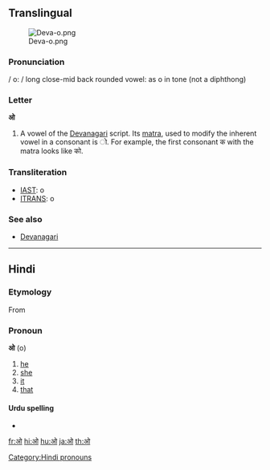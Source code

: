 ==Translingual==
[[File:Deva-o.png|thumb]]

===Pronunciation===
/ ο: / long close-mid back rounded vowel: as o in tone (not a diphthong)

===Letter===
'''ओ'''

# A vowel of the [[Devanagari]] script.  Its [[matra]], used to modify the inherent vowel in a consonant is &#x200c;&#x094B;.  For example, the first consonant क with the matra looks like को.

===Transliteration===
{{rfc-header|Transliteration|lang=mul}}
* [[w:IAST|IAST]]: o
* [[w:ITRANS|ITRANS]]: o

===See also===
* [[w:Devanagari|Devanagari]]

----

==Hindi==

===Etymology===
From {{etyl|fa|hi}} {{fa-Arab|[[او]]}}

===Pronoun===
'''ओ''' (o)

# [[he]]
# [[she]]
# [[it]]
# [[that]]

====Urdu spelling====
* {{ur-Arab|[[او#Urdu|او]]}}

[[Category:Hindi pronouns]]

[[fr:ओ]]
[[hi:ओ]]
[[hu:ओ]]
[[ja:ओ]]
[[th:ओ]]